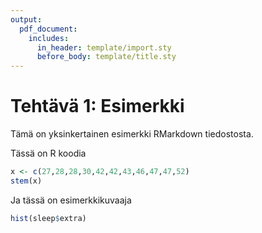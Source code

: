 ```yaml
---
output:
  pdf_document:
    includes:
      in_header: template/import.sty
      before_body: template/title.sty
---
```

# Tehtävä 1: Esimerkki
Tämä on yksinkertainen esimerkki RMarkdown tiedostosta.

Tässä on R koodia

```r
x <- c(27,28,28,30,42,42,43,46,47,47,52)
stem(x)
```

Ja tässä on esimerkkikuvaaja

```r
hist(sleep$extra)
```

